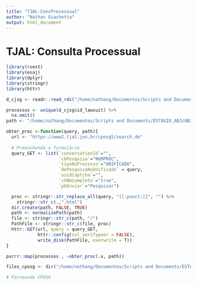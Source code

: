 ```yaml
---
title: "TJAL-ConsProcessual"
author: "Nathan Giachetta"
output: html_document
---
```


# TJAL: Consulta Processual

```r
library(rvest)
library(esaj)
library(dplyr)
library(stringr)
library(httr)
```

```r
d_cjsg <- readr::read_rds("/home/nathang/Documentos/Scripts and Documents/ESTAGIO_ABJ/ABJ/tjs/jurisprudencia/TJAL/data-raw_al/data_rds/d_cjsg.rds")

processos <- unique(d_cjsg$id_lawsuit) %>%
  na.omit() 
path <- "/home/nathang/Documentos/Scripts and Documents/ESTAGIO_ABJ/ABJ/tjs/consulta_processual/TJAL/data-raw_AL/d_cposg/"

obter_proc <-function(query, path){
  url <- "https://www2.tjal.jus.br/cposg5/search.do"
  
  # Preenchendo o formulário
  query_GET <- list(`conversationId`="",
                    `cbPesquisa`="NUMPROC",
                    `tipoNuProcesso`="UNIFICADO",
                    `dePesquisaNuUnificado` = query,
                    `uuidCaptcha`="",
                    `chNmCompleto`="true",
                    `pbEnviar`="Pesquisar")

  proc <- stringr::str_replace_all(query, "[[:punct:]]", "") %>% 
    stringr::str_c(.,".html")
  dir.create(path, FALSE, TRUE)
  path <- normalizePath(path)
  file <- stringr::str_c(path, "/")
  PathFile <- stringr::str_c(file, proc)
  httr::GET(url, query = query_GET,
            httr::config(ssl_verifypeer = FALSE),
            write_disk(PathFile, overwrite = T))
}

purrr::map(processos , ~obter_proc(.x, path))

files_cposg <- dir("/home/nathang/Documentos/Scripts and Documents/ESTAGIO_ABJ/ABJ/tjs/consulta_processual/TJAL/data-raw_AL/d_cposg/", full.names = TRUE)

# Parseando CPOSG

```


